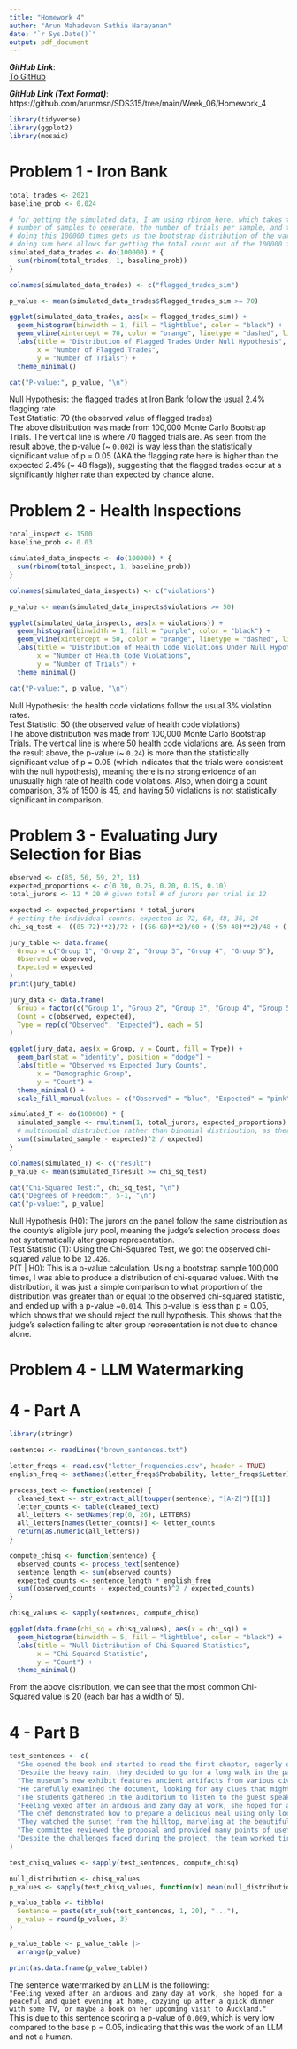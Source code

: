 ```yaml
---
title: "Homework 4"
author: "Arun Mahadevan Sathia Narayanan"
date: "`r Sys.Date()`"
output: pdf_document
---
```

*__GitHub Link__*:  
[To GitHub](https://github.com/arunmsn/SDS315/tree/main/Week_06/Homework_4)

*__GitHub Link (Text Format)__*:  
https://github.com/arunmsn/SDS315/tree/main/Week_06/Homework_4

\newpage  
```r
library(tidyverse)
library(ggplot2)
library(mosaic)
```
  
# Problem 1 - Iron Bank  
```r
total_trades <- 2021
baseline_prob <- 0.024

# for getting the simulated data, I am using rbinom here, which takes the 
# number of samples to generate, the number of trials per sample, and the probability of success
# doing this 100000 times gets us the bootstrap distribution of the varying samples
# doing sum here allows for getting the total count out of the 100000 for those that would be flagged
simulated_data_trades <- do(100000) * {
  sum(rbinom(total_trades, 1, baseline_prob))
}

colnames(simulated_data_trades) <- c("flagged_trades_sim")

p_value <- mean(simulated_data_trades$flagged_trades_sim >= 70)

ggplot(simulated_data_trades, aes(x = flagged_trades_sim)) +
  geom_histogram(binwidth = 1, fill = "lightblue", color = "black") +
  geom_vline(xintercept = 70, color = "orange", linetype = "dashed", linewidth = 1.2) +
  labs(title = "Distribution of Flagged Trades Under Null Hypothesis",
       x = "Number of Flagged Trades",
       y = "Number of Trials") +
  theme_minimal()

cat("P-value:", p_value, "\n")
```  
  
Null Hypothesis: the flagged trades at Iron Bank follow the usual 2.4% flagging rate.  
Test Statistic: 70 (the observed value of flagged trades)  
The above distribution was made from 100,000 Monte Carlo Bootstrap Trials. The vertical line is where 70 flagged trials are. As seen from the result above, the p-value (~ `0.002`) is way less than the statistically significant value of p = 0.05 (AKA the flagging rate here is higher than the expected 2.4% (~ 48 flags)), suggesting that the flagged trades occur at a significantly higher rate than expected by chance alone.  
  
\newpage
# Problem 2 - Health Inspections  
```r
total_inspect <- 1500
baseline_prob <- 0.03

simulated_data_inspects <- do(100000) * {
  sum(rbinom(total_inspect, 1, baseline_prob))
}

colnames(simulated_data_inspects) <- c("violations")

p_value <- mean(simulated_data_inspects$violations >= 50)

ggplot(simulated_data_inspects, aes(x = violations)) +
  geom_histogram(binwidth = 1, fill = "purple", color = "black") +
  geom_vline(xintercept = 50, color = "orange", linetype = "dashed", linewidth = 1.2) +
  labs(title = "Distribution of Health Code Violations Under Null Hypothesis",
       x = "Number of Health Code Violations",
       y = "Number of Trials") +
  theme_minimal()

cat("P-value:", p_value, "\n")
```  
  
Null Hypothesis: the health code violations follow the usual 3% violation rates.  
Test Statistic: 50 (the observed value of health code violations)  
The above distribution was made from 100,000 Monte Carlo Bootstrap Trials. The vertical line is where 50 health code violations are. As seen from the result above, the p-value (~ `0.24`) is more than the statistically significant value of p = 0.05 (which indicates that the trials were consistent with the null hypothesis), meaning there is no strong evidence of an unusually high rate of health code violations. Also, when doing a count comparison, 3% of 1500 is 45, and having 50 violations is not statistically significant in comparison.  
  
\newpage  
# Problem 3 - Evaluating Jury Selection for Bias  
```r
observed <- c(85, 56, 59, 27, 13)
expected_proportions <- c(0.30, 0.25, 0.20, 0.15, 0.10)
total_jurors <- 12 * 20 # given total # of jurors per trial is 12

expected <- expected_proportions * total_jurors
# getting the individual counts, expected is 72, 60, 48, 36, 24
chi_sq_test <- ((85-72)**2)/72 + ((56-60)**2)/60 + ((59-48)**2)/48 + ((27-36)**2)/36 + ((13-24)**2)/24

jury_table <- data.frame(
  Group = c("Group 1", "Group 2", "Group 3", "Group 4", "Group 5"),
  Observed = observed,
  Expected = expected
)
print(jury_table)

jury_data <- data.frame(
  Group = factor(c("Group 1", "Group 2", "Group 3", "Group 4", "Group 5")),
  Count = c(observed, expected),
  Type = rep(c("Observed", "Expected"), each = 5)
)

ggplot(jury_data, aes(x = Group, y = Count, fill = Type)) +
  geom_bar(stat = "identity", position = "dodge") +
  labs(title = "Observed vs Expected Jury Counts",
       x = "Demographic Group",
       y = "Count") +
  theme_minimal() +
  scale_fill_manual(values = c("Observed" = "blue", "Expected" = "pink"))

simulated_T <- do(100000) * {
  simulated_sample <- rmultinom(1, total_jurors, expected_proportions) 
  # multinomial distribution rather than binomial distribution, as there now 5 options, not 2
  sum((simulated_sample - expected)^2 / expected)
}

colnames(simulated_T) <- c("result")
p_value <- mean(simulated_T$result >= chi_sq_test)

cat("Chi-Squared Test:", chi_sq_test, "\n")
cat("Degrees of Freedom:", 5-1, "\n")
cat("p-value:", p_value)
```  
  
Null Hypothesis (H0): The jurors on the panel follow the same distribution as the county’s eligible jury pool, meaning the judge’s selection process does not systematically alter group representation.  
Test Statistic (T): Using the Chi-Squared Test, we got the observed chi-squared value to be `12.426`.  
P(T | H0): This is a p-value calculation. Using a bootstrap sample 100,000 times, I was able to produce a distribution of chi-squared values. With the distribution, it was just a simple comparison to what proportion of the distribution was greater than or equal to the observed chi-squared statistic, and ended up with a p-value ~`0.014`. This p-value is less than p = 0.05, which shows that we should reject the null hypothesis. This shows that the judge's selection failing to alter group representation is not due to chance alone.   
  
\newpage  
# Problem 4 - LLM Watermarking  
# 4 - Part A
```r
library(stringr)

sentences <- readLines("brown_sentences.txt")

letter_freqs <- read.csv("letter_frequencies.csv", header = TRUE)
english_freq <- setNames(letter_freqs$Probability, letter_freqs$Letter)

process_text <- function(sentence) {
  cleaned_text <- str_extract_all(toupper(sentence), "[A-Z]")[[1]]
  letter_counts <- table(cleaned_text)
  all_letters <- setNames(rep(0, 26), LETTERS)
  all_letters[names(letter_counts)] <- letter_counts
  return(as.numeric(all_letters))
}

compute_chisq <- function(sentence) {
  observed_counts <- process_text(sentence)
  sentence_length <- sum(observed_counts)
  expected_counts <- sentence_length * english_freq
  sum((observed_counts - expected_counts)^2 / expected_counts)
}

chisq_values <- sapply(sentences, compute_chisq)

ggplot(data.frame(chi_sq = chisq_values), aes(x = chi_sq)) +
  geom_histogram(binwidth = 5, fill = "lightblue", color = "black") +
  labs(title = "Null Distribution of Chi-Squared Statistics",
       x = "Chi-Squared Statistic",
       y = "Count") +
  theme_minimal()
```  
  
From the above distribution, we can see that the most common Chi-Squared value is 20 (each bar has a width of 5).  
  
# 4 - Part B  
```r
test_sentences <- c(
  "She opened the book and started to read the first chapter, eagerly anticipating what might come next.",
  "Despite the heavy rain, they decided to go for a long walk in the park, crossing the main avenue by the fountain in the center.",
  "The museum’s new exhibit features ancient artifacts from various civilizations around the world.",
  "He carefully examined the document, looking for any clues that might help solve the mystery.",
  "The students gathered in the auditorium to listen to the guest speaker’s inspiring lecture.",
  "Feeling vexed after an arduous and zany day at work, she hoped for a peaceful and quiet evening at home, cozying up after a quick dinner with some TV, or maybe a book on her upcoming visit to Auckland.",
  "The chef demonstrated how to prepare a delicious meal using only locally sourced ingredients, focusing mainly on some excellent dinner recipes from Spain.",
  "They watched the sunset from the hilltop, marveling at the beautiful array of colors in the sky.",
  "The committee reviewed the proposal and provided many points of useful feedback to improve the project’s effectiveness.",
  "Despite the challenges faced during the project, the team worked tirelessly to ensure its successful completion, resulting in a product that exceeded everyone’s expectations."
)

test_chisq_values <- sapply(test_sentences, compute_chisq)

null_distribution <- chisq_values
p_values <- sapply(test_chisq_values, function(x) mean(null_distribution >= x))

p_value_table <- tibble(
  Sentence = paste(str_sub(test_sentences, 1, 20), "..."),
  p_value = round(p_values, 3)
)

p_value_table <- p_value_table |>
  arrange(p_value)

print(as.data.frame(p_value_table))
```  
  
The sentence watermarked by an LLM is the following:  
`"Feeling vexed after an arduous and zany day at work, she hoped for a peaceful and quiet evening at home, cozying up after a quick dinner with some TV, or maybe a book on her upcoming visit to Auckland."`  
This is due to this sentence scoring a p-value of `0.009`, which is very low compared to the base p = 0.05, indicating that this was the work of an LLM and not a human.